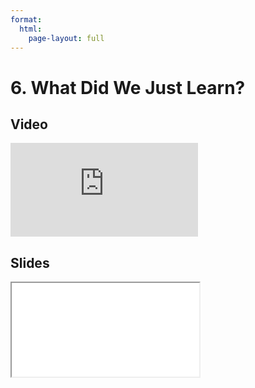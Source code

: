 ```yaml
---
format:
  html:
    page-layout: full
---
```


# 6. What Did We Just Learn?

::: {.panel-tabset .nav-pills}

## Video

<iframe
    class="video"
    src="https://www.youtube.com/embed/JK9569FeWLg" 
    title="Module 8 Video - What Did We Just Learn?"
    frameborder="0"
    allow="accelerometer; autoplay; clipboard-write; encrypted-media; gyroscope; picture-in-picture"
    allowfullscreen
></iframe>

## Slides

<iframe
    class="slide-deck"
    src="slides/module8_21.html"
></iframe>

:::
